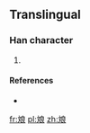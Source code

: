 ==Translingual==

===Han character===
{{Han char|rn=67|rad=文|as=07|sn=11|four=|canj=卜大戈日女 (YKIAV)}}

# {{defn|Han|sort=文07}}

====References====
* {{Han ref|kx=0477.091|hdz=32170.131|uh=658F|ud=25999}}

[[fr:斏]]
[[pl:斏]]
[[zh:斏]]
